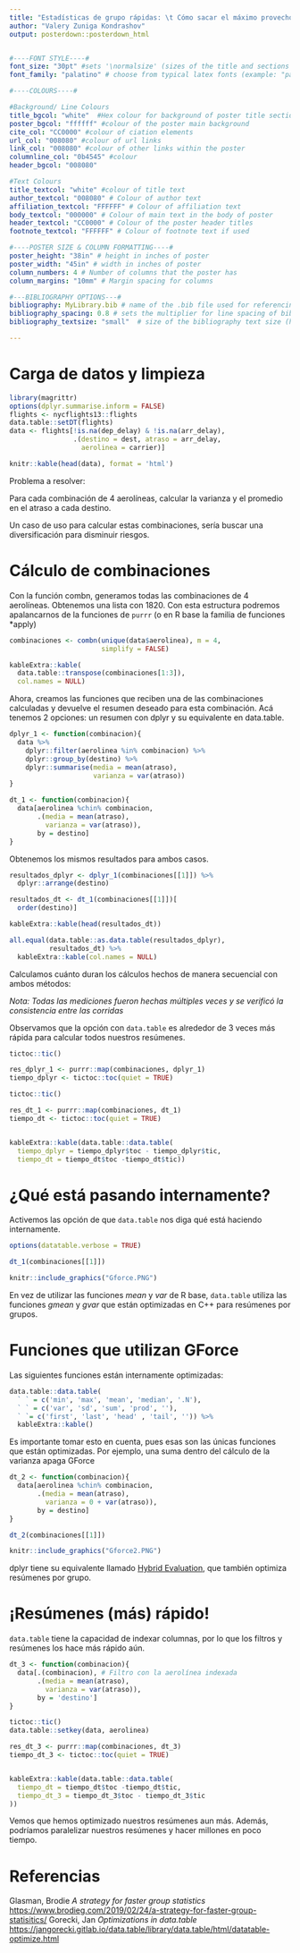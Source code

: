 ---
title: "Estadísticas de grupo rápidas: \t Cómo sacar el máximo provecho del paquete data.table para hacer una gran cantidad de resúmenes de datos lo más rápido posible"
author: "Valery Zuniga Kondrashov"
output: posterdown::posterdown_html


#----FONT STYLE----#
font_size: "30pt" #sets '\normalsize' (sizes of the title and sections headings will adjust based on it)
font_family: "palatino" # choose from typical latex fonts (example: "palatino")

#----COLOURS----#

#Background/ Line Colours
title_bgcol: "white"  #Hex colour for background of poster title section (default is blue)
poster_bgcol: "ffffff" #colour of the poster main background
cite_col: "CC0000" #colour of ciation elements
url_col: "008080" #colour of url links
link_col: "008080" #colour of other links within the poster
columnline_col: "0b4545" #colour 
header_bgcol: "008080"

#Text Colours
title_textcol: "white" #colour of title text
author_textcol: "008080" # Colour of author text
affiliation_textcol: "FFFFFF" # Colour of affiliation text
body_textcol: "000000" # Colour of main text in the body of poster
header_textcol: "CC0000" # Colour of the poster header titles
footnote_textcol: "FFFFFF" # Colour of footnote text if used

#----POSTER SIZE & COLUMN FORMATTING----#
poster_height: "38in" # height in inches of poster
poster_width: "45in" # width in inches of poster
column_numbers: 4 # Number of columns that the poster has
column_margins: "10mm" # Margin spacing for columns

#---BIBLIOGRAPHY OPTIONS---#
bibliography: MyLibrary.bib # name of the .bib file used for referencing
bibliography_spacing: 0.8 # sets the multiplier for line spacing of bibliography spacing (between 0 and 1)
bibliography_textsize: "small"  # size of the bibliography text size (handy for one too many references!)

---

# Carga de datos y limpieza

```{r}
library(magrittr)
options(dplyr.summarise.inform = FALSE)
flights <- nycflights13::flights
data.table::setDT(flights)
data <- flights[!is.na(dep_delay) & !is.na(arr_delay), 
                .(destino = dest, atraso = arr_delay,
                  aerolinea = carrier)]

knitr::kable(head(data), format = 'html') 

```


Problema a resolver:

Para cada combinación de 4 aerolíneas, calcular la varianza y el promedio en el atraso a cada destino. 

Un caso de uso para calcular estas combinaciones, sería buscar una diversificación para disminuir riesgos.


# Cálculo de combinaciones

Con la función combn, generamos todas las combinaciones de 4 aerolíneas. Obtenemos una lista con 1820. Con esta estructura podremos apalancarnos de la funciones de `purrr` (o en R base la familia de funciones *apply) 

```{r}
combinaciones <- combn(unique(data$aerolinea), m = 4,
                       simplify = FALSE)

kableExtra::kable(
  data.table::transpose(combinaciones[1:3]),
  col.names = NULL)

```


Ahora, creamos las funciones que reciben una de las combinaciones calculadas y devuelve el resumen deseado para esta combinación.
Acá tenemos 2 opciones: un resumen con dplyr y su equivalente en data.table. 


```{r}

dplyr_1 <- function(combinacion){
  data %>%
    dplyr::filter(aerolinea %in% combinacion) %>%
    dplyr::group_by(destino) %>%
    dplyr::summarise(media = mean(atraso),
                     varianza = var(atraso))
}

dt_1 <- function(combinacion){
  data[aerolinea %chin% combinacion,
       .(media = mean(atraso),
         varianza = var(atraso)),
       by = destino]
}

```
 


Obtenemos los mismos resultados para ambos casos. 

```{r}
resultados_dplyr <- dplyr_1(combinaciones[[1]]) %>% 
  dplyr::arrange(destino)

resultados_dt <- dt_1(combinaciones[[1]])[
  order(destino)]

kableExtra::kable(head(resultados_dt))

all.equal(data.table::as.data.table(resultados_dplyr),
          resultados_dt) %>% 
  kableExtra::kable(col.names = NULL)
```



Calculamos cuánto duran los cálculos hechos de manera secuencial con ambos métodos:

*Nota: Todas las mediciones fueron hechas múltiples veces y se verificó la consistencia entre las corridas*

Observamos que la opción con `data.table` es alrededor de 3 veces más rápida para calcular todos nuestros resúmenes. 
 
```{r}
tictoc::tic()

res_dplyr_1 <- purrr::map(combinaciones, dplyr_1)
tiempo_dplyr <- tictoc::toc(quiet = TRUE)

tictoc::tic()

res_dt_1 <- purrr::map(combinaciones, dt_1)
tiempo_dt <- tictoc::toc(quiet = TRUE)


kableExtra::kable(data.table::data.table(
  tiempo_dplyr = tiempo_dplyr$toc - tiempo_dplyr$tic, 
  tiempo_dt = tiempo_dt$toc -tiempo_dt$tic))

```



# ¿Qué está pasando internamente?

Activemos las opción de que `data.table` nos diga qué está haciendo internamente. 

```{r, eval = FALSE}
options(datatable.verbose = TRUE)

dt_1(combinaciones[[1]])

```


```{r, echo=FALSE, out.width="95%"}
knitr::include_graphics("Gforce.PNG")
```

En vez de utilizar las funciones $mean$ y $var$ de R base, `data.table` utiliza las funciones $gmean$ y $gvar$ que están optimizadas en C++ para resúmenes por grupos. 



# Funciones que utilizan GForce

Las siguientes funciones están internamente optimizadas: 


```{r}
data.table::data.table(
  ` ` = c('min', 'max', 'mean', 'median', '.N'),
  ` ` = c('var', 'sd', 'sum', 'prod', ''),
  ` `= c('first', 'last', 'head' , 'tail', '')) %>%
  kableExtra::kable()
```

Es importante tomar esto en cuenta, pues esas son las únicas funciones que están optimizadas. Por ejemplo, una suma dentro del cálculo de la varianza apaga GForce

```{r, eval = FALSE}
dt_2 <- function(combinacion){
  data[aerolinea %chin% combinacion,
       .(media = mean(atraso),
         varianza = 0 + var(atraso)),
       by = destino]
}

dt_2(combinaciones[[1]])
```
 
```{r, echo=FALSE, out.width="95%"}
knitr::include_graphics("Gforce2.PNG")
```

dplyr tiene su equivalente llamado [Hybrid Evaluation](https://dplyr.tidyverse.org/articles/future/dplyr_0.8.0_new_hybrid.html), que también optimiza resúmenes por grupo. 


# ¡Resúmenes (más) rápido!

`data.table` tiene la capacidad de indexar columnas, por lo que los filtros y resúmenes los hace más rápido aún. 

```{r}

dt_3 <- function(combinacion){
  data[.(combinacion), # Filtro con la aerolínea indexada
       .(media = mean(atraso),
         varianza = var(atraso)),
       by = 'destino']
}

tictoc::tic()
data.table::setkey(data, aerolinea)

res_dt_3 <- purrr::map(combinaciones, dt_3)
tiempo_dt_3 <- tictoc::toc(quiet = TRUE)


kableExtra::kable(data.table::data.table(
  tiempo_dt = tiempo_dt$toc -tiempo_dt$tic,
  tiempo_dt_3 = tiempo_dt_3$toc - tiempo_dt_3$tic
))


```

Vemos que hemos optimizado nuestros resúmenes aun más. Además, podríamos paralelizar nuestros resúmenes y hacer millones en poco tiempo. 

# Referencias

Glasman, Brodie _A strategy for faster group statistics_ <https://www.brodieg.com/2019/02/24/a-strategy-for-faster-group-statisitics/>
Gorecki, Jan _Optimizations in data.table_ <https://jangorecki.gitlab.io/data.table/library/data.table/html/datatable-optimize.html>

\small\printbibliography
